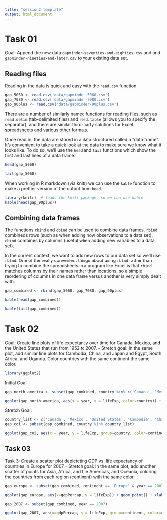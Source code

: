 ```yaml
---
title: "session2-template"
output: html_document
---
```



# Task 01

Goal: Append the new data `gapminder-seventies-and-eighties.csv` and and `gapminder-nineties-and-later.csv` to your existing data set.

## Reading files

Reading in the data is quick and easy with the `read.csv` function.  
```r
gap_5060 <- read.csv('data/gapminder-5060.csv')
gap_7080 <- read.csv('data/gapminder-7080.csv')
gap_90plus <- read.csv('data/gapminder-90plus.csv')
```

There are a number of similarly named functions for reading files, such as  `read.delim` (tab-delimited files) and `read.table` (allows you to specify the separator), and there are similar third-party solutions for Excel spreadsheets and various other formats.

Once read in, the data are stored in a data structured called a "data frame". It's convenient to take a quick look at the data to make sure we know what it looks like. To do so, we'll use the `head` and `tail` functions which show the first and last lines of a data frame.

```r
head(gap_5060)
```


```r
tail(gap_5060)
```

When working in R markdown (via knitr) we can use the `kable` function to make a prettier version of the output from `head`.

```r
library(knitr)  # loads the knitr package, so we can use kable
kable(head(gap_90plus))
```


## Combining data frames

The functions `rbind` and `cbind` can be used to combine data frames. `rbind` combineds rows (such as when adding now observations to a data set), `cbind` combines by columns (useful when adding new variables to a data set).  

In the current context, we want to add new rows to our data set so we'll use `rbind`. One of the really convenient things about using `rbind` rather than trying to combine the spreadsheets in a program like Excel is that `rbind` matches columns by their names rather than locations, so a simple reordering of columns in one data frame versus another is very simply dealt with.


```r
gap_combined <- rbind(gap_5060, gap_7080, gap_90plus)
```


```r
kable(head(gap_combined))
```


```r
kable(tail(gap_combined))
```


# Task 02

Goal: Create line plots of life expectancy over time for Canada, Mexico, and the United States that run from 1952 to 2007.
- Stretch goal:  In the same plot, add similar line plots for Cambodia, China, and Japan and Egypt, South Africa, and Uganda.  Color countries with the same continent the same color.


```r
library(ggplot2)
```

Initial Goal
```r
gap_north_america <- subset(gap_combined, country %in% c('Canada', 'Mexico', 'United States'))

ggplot(gap_north_america, aes(x = year, y = lifeExp, color=country)) + geom_line() + xlab("Year") + ylab("Life Expectancy (years)")
```

Stretch Goal:
```r

country_list <- c('Canada', 'Mexico', 'United States', 'Cambodia', 'China', 'Japan', 'Egypt', 'South Africa', 'Uganda')
gap_coi <- subset(gap_combined, country %in% country_list)

ggplot(gap_coi, aes(x = year, y = lifeExp, group=country, color=continent)) + geom_line() + xlab("Year") + ylab("Life Expectancy (years)")

```

## Task 03


Task 3: Create a scatter plot depictcting GDP vs. life expectancy of countries in Europe for 2007
- Stretch goal: In the same plot, add another scatter of points for Asia, Africa, and the Americas, and Oceania, coloring the countries from each region (continent) with the same color


```r
gap_europe <- subset(gap_combined, continent == 'Europe' & year == 2007)

ggplot(gap_europe, aes(x=gdpPercap, y = lifeExp)) + geom_point() + xlab("GDP (per capita)") + ylab("Life Expectancy (years)")
```

```r
gap_2007 <- subset(gap_combined, year == 2007)

ggplot(gap_2007, aes(x=gdpPercap, y = lifeExp, group=continent, color=continent)) + geom_point() + xlab("GDP (per capita)") + ylab("Life Expectancy (years)")
```


